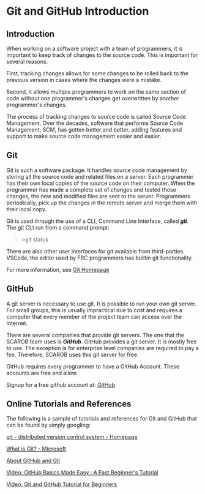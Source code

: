 # Git and GitHub Introduction

## Introduction

When working on a software project with a team of programmers, it is important
to keep track of changes to the source code.  This is important for several
reasons.

First, tracking changes allows for some changes to be rolled back to the 
previous version in cases where the changes were a mistake.  

Second, it allows multiple programmers to work on the same section of code
without one programmer's changes get overwritten by another programmer's
changes.

The process of tracking changes to source code is called Source Code Management.
Over the decades, software that performs Source Code Management, SCM, has
gotten better and better, adding features and support to make source code
management easier and easier.

## Git

Git is such a software package.  It handles source code management by storing
all the source code and related files on a server.  Each programmer
has their own local copies of the source code on their computer.  When the
programmer has made a complete set of changes and tested those changes, 
the new and modified files are sent to the server.  Programmers
periodically, pick up the changes in the remote server and merge them
with their local copy.

Git is used through the use of a CLI, Command Line Interface, called 
***git***.  The git CLI run from a command prompt:

> \>git status

There are also other user interfaces for git available from third-parties.
VSCode, the editor used by FRC programmers has builtin git functionality.

For more information, see [Git Homepage](https://git-scm.com "git Home Page")

## GitHub

A git server is necessary to use git.  It is possible to run your own git server.
For small groups, this is usually impractical due to cost and requires a computer
that every member of the project team can access over the Internet.

There are several companies that provide git servers. The one that the SCAROB
team uses is ***GitHub***.  GitHub provides a git server.  It is mostly 
free to use.  The exception is for enterprise level companies are required to 
pay a fee.  Therefore, SCAROB uses this git server for free.

GitHub requires every programmer to have a GitHub Account.  These accounts are
free and allow.

Signup for a free github account at: [GitHub](https://github.com/ "GitHub")


## Online Tutorials and References 

The following is a sample of tutorials and references for Git and GitHub
that can be found by simply googling:

[git - distributed version control system - Homepage](https://git-scm.com/ "GIT Hompage")

[What is Git? - Microsoft](https://learn.microsoft.com/en-us/devops/develop/git/what-is-git "What is Git?")

[About GitHub and Git](https://docs.github.com/en/get-started/start-your-journey/about-github-and-git "About GitHub and Git")

[Video: GitHub Basics Made Easy : A Fast Beginner's Tutorial]( https://www.youtube.com/watch?v=Oaj3RBIoGFc  "GitHub Basics Made Easy : A Fast Beginner's Tutorial")

[Video: Git and GitHub Tutorial for Beginners](https://www.youtube.com/watch?v=tRZGeaHPoaw "Git and GitHub Tutorial for Beginners")

